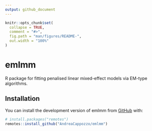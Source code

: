 ```yaml
---
output: github_document
---
```


<!-- README.md is generated from README.Rmd. Please edit that file -->

```r
knitr::opts_chunk$set(
  collapse = TRUE,
  comment = "#>",
  fig.path = "man/figures/README-",
  out.width = "100%"
)
```

# emlmm

<!-- badges: start -->
<!-- badges: end -->

R package for fitting penalised linear mixed-effect models via EM-type algorithms.

## Installation

You can install the development version of emlmm from [GitHub](https://github.com/) with:

``` r
# install.packages("remotes")
remotes::install_github("AndreaCappozzo/emlmm")
```
